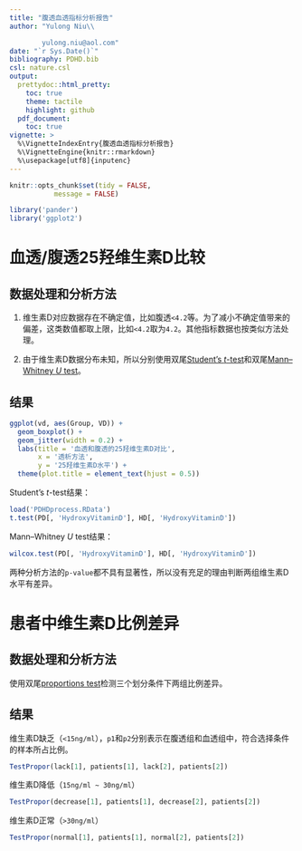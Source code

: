 ```yaml
---
title: "腹透血透指标分析报告"
author: "Yulong Niu\\

        yulong.niu@aol.com"
date: "`r Sys.Date()`"
bibliography: PDHD.bib
csl: nature.csl
output: 
  prettydoc::html_pretty:
    toc: true
    theme: tactile
    highlight: github
  pdf_document:
    toc: true
vignette: >
  %\VignetteIndexEntry{腹透血透指标分析报告}
  %\VignetteEngine{knitr::rmarkdown}
  %\usepackage[utf8]{inputenc}
---
```


```r
knitr::opts_chunk$set(tidy = FALSE,
		   message = FALSE)
```

```r
library('pander')
library('ggplot2')
```

# 血透/腹透25羟维生素D比较

## 数据处理和分析方法

1. 维生素D对应数据存在不确定值，比如腹透`<4.2`等。为了减小不确定值带来的偏差，这类数值都取上限，比如`<4.2`取为`4.2`。其他指标数据也按类似方法处理。

2. 由于维生素D数据分布未知，所以分别使用双尾[Student's *t*-test](https://en.wikipedia.org/wiki/Student's_t-test)和双尾[Mann–Whitney *U* test](https://en.wikipedia.org/wiki/Student's_t-test)。

## 结果


```r
ggplot(vd, aes(Group, VD)) +
  geom_boxplot() +
  geom_jitter(width = 0.2) +
  labs(title = '血透和腹透的25羟维生素D对比',
       x = '透析方法',
       y = '25羟维生素D水平') +
  theme(plot.title = element_text(hjust = 0.5))
```

Student's *t*-test结果：

```r
load('PDHDprocess.RData')
t.test(PD[, 'HydroxyVitaminD'], HD[, 'HydroxyVitaminD'])
```

Mann–Whitney *U* test结果：

```r
wilcox.test(PD[, 'HydroxyVitaminD'], HD[, 'HydroxyVitaminD'])
```

两种分析方法的`p-value`都不具有显著性，所以没有充足的理由判断两组维生素D水平有差异。

# 患者中维生素D比例差异

## 数据处理和分析方法

使用双尾[proportions test](http://www.dummies.com/education/math/statistics/how-to-compare-two-population-proportions/)检测三个划分条件下两组比例差异。

## 结果

维生素D缺乏（`<15ng/ml`），`p1`和`p2`分别表示在腹透组和血透组中，符合选择条件的样本所占比例。

```r
TestPropor(lack[1], patients[1], lack[2], patients[2])
```

维生素D降低（`15ng/ml ~ 30ng/ml`）

```r
TestPropor(decrease[1], patients[1], decrease[2], patients[2])
```

维生素D正常（`>30ng/ml`）

```r
TestPropor(normal[1], patients[1], normal[2], patients[2])
```
